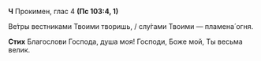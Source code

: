 **Ч** Прокимен, глас 4 **(Пс 103:4, 1)**

Ве́тры вестниками Твоими творишь, / слу́гами Твоими — пламена́ огня.

**Стих** Благослови Господа, душа моя! Господи, Боже мой, Ты весьма велик.
